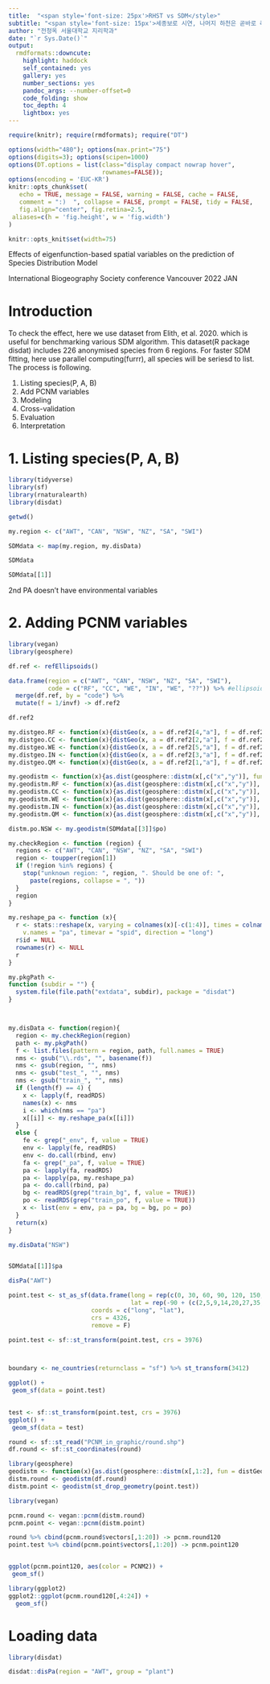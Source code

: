 ```yaml
---
title:  "<span style='font-size: 25px'>RHST vs SDM</style>"
subtitle: "<span style='font-size: 15px'>세종보로 시연, 나머지 하천은 곧바로 래스터 생산에 투입</style>"
author: "전청옥 서울대학교 지리학과"
date: "`r Sys.Date()`"
output:
  rmdformats::downcute:
    highlight: haddock
    self_contained: yes
    gallery: yes
    number_sections: yes
    pandoc_args: --number-offset=0
    code_folding: show
    toc_depth: 4
    lightbox: yes
---
```


```r
require(knitr); require(rmdformats); require("DT")

options(width="480"); options(max.print="75")
options(digits=3); options(scipen=1000)
options(DT.options = list(class="display compact nowrap hover",
                          rownames=FALSE));
options(encoding = 'EUC-KR')
knitr::opts_chunk$set(
   echo = TRUE, message = FALSE, warning = FALSE, cache = FALSE,
   comment = ":)  ", collapse = FALSE, prompt = FALSE, tidy = FALSE,
   fig.align="center", fig.retina=2.5,
 aliases=c(h = 'fig.height', w = 'fig.width')
)

knitr::opts_knit$set(width=75)
```   


Effects of eigenfunction-based spatial variables 
on the prediction of Species Distribution Model 

International Biogeography Society conference Vancouver 2022 JAN

# Introduction

To check the effect, here we use dataset from Elith, et al. 2020. which is useful for benchmarking various SDM algorithm.
This dataset(R package disdat) includes 226 anonymised species from 6 regions.
For faster SDM fitting, here use parallel computing(furrr), all species will be seriesd to list.
The process is following.

1. Listing species(P, A, B)
2. Add PCNM variables
3. Modeling
4. Cross-validation
5. Evaluation
6. Interpretation





# 1. Listing species(P, A, B)

```r
library(tidyverse)
library(sf)
library(rnaturalearth)
library(disdat)
```

```r
getwd()
```

```r
my.region <- c("AWT", "CAN", "NSW", "NZ", "SA", "SWI")

SDMdata <- map(my.region, my.disData)

SDMdata
```

```r
SDMdata[[1]]
```

2nd PA doesn't have environmental variables

# 2. Adding PCNM variables

```r
library(vegan)
library(geosphere)
```


```r
df.ref <- refEllipsoids()

data.frame(region = c("AWT", "CAN", "NSW", "NZ", "SA", "SWI"),
           code = c("RF", "CC", "WE", "IN", "WE", "??")) %>% #ellipsoid code in geosphere::refEllipsoid()
  merge(df.ref, by = "code") %>% 
  mutate(f = 1/invf) -> df.ref2

df.ref2
```

```r
my.distgeo.RF <- function(x){distGeo(x, a = df.ref2[4,"a"], f = df.ref2[4,"f"])}
my.distgeo.CC <- function(x){distGeo(x, a = df.ref2[2,"a"], f = df.ref2[2,"f"])}
my.distgeo.WE <- function(x){distGeo(x, a = df.ref2[5,"a"], f = df.ref2[5,"f"])}
my.distgeo.IN <- function(x){distGeo(x, a = df.ref2[3,"a"], f = df.ref2[3,"f"])}
my.distgeo.QM <- function(x){distGeo(x, a = df.ref2[1,"a"], f = df.ref2[1,"f"])}
```



```r
my.geodistm <- function(x){as.dist(geosphere::distm(x[,c("x","y")], fun = distGeo))}
my.geodistm.RF <- function(x){as.dist(geosphere::distm(x[,c("x","y")], fun = my.distgeo.RF))}
my.geodistm.CC <- function(x){as.dist(geosphere::distm(x[,c("x","y")], fun = my.distgeo.CC))}
my.geodistm.WE <- function(x){as.dist(geosphere::distm(x[,c("x","y")], fun = my.distgeo.WE))}
my.geodistm.IN <- function(x){as.dist(geosphere::distm(x[,c("x","y")], fun = my.distgeo.IN))}
my.geodistm.QM <- function(x){as.dist(geosphere::distm(x[,c("x","y")], fun = my.distgeo.QM))}
```



```r
distm.po.NSW <- my.geodistm(SDMdata[[3]]$po)

```





```r
my.checkRegion <- function (region) {
  regions <- c("AWT", "CAN", "NSW", "NZ", "SA", "SWI")
  region <- toupper(region[1])
  if (!region %in% regions) {
    stop("unknown region: ", region, ". Should be one of: ", 
      paste(regions, collapse = ", "))
  }
  region
}

my.reshape_pa <- function (x){
  r <- stats::reshape(x, varying = colnames(x)[-c(1:4)], times = colnames(x)[-c(1:4)], 
    v.names = "pa", timevar = "spid", direction = "long")
  r$id = NULL
  rownames(r) <- NULL
  r
}

my.pkgPath <- 
function (subdir = "") {
  system.file(file.path("extdata", subdir), package = "disdat")
}



my.disData <- function(region){
  region <- my.checkRegion(region)
  path <- my.pkgPath()
  f <- list.files(pattern = region, path, full.names = TRUE)
  nms <- gsub("\\.rds", "", basename(f))
  nms <- gsub(region, "", nms)
  nms <- gsub("test_", "", nms)
  nms <- gsub("train_", "", nms)
  if (length(f) == 4) {
    x <- lapply(f, readRDS)
    names(x) <- nms
    i <- which(nms == "pa")
    x[[i]] <- my.reshape_pa(x[[i]])
  }
  else {
    fe <- grep("_env", f, value = TRUE)
    env <- lapply(fe, readRDS)
    env <- do.call(rbind, env)
    fa <- grep("_pa", f, value = TRUE)
    pa <- lapply(fa, readRDS)
    pa <- lapply(pa, my.reshape_pa)
    pa <- do.call(rbind, pa)
    bg <- readRDS(grep("train_bg", f, value = TRUE))
    po <- readRDS(grep("train_po", f, value = TRUE))
    x <- list(env = env, pa = pa, bg = bg, po = po)
  }
  return(x)
}

my.disData("NSW")



```


```r
SDMdata[[1]]$pa
```



```r
disPa("AWT")
```













































































```r

point.test <- st_as_sf(data.frame(long = rep(c(0, 30, 60, 90, 120, 150, 180, -30, -60, -90, -120, -150), each = 8),
                                  lat = rep(-90 + (c(2,5,9,14,20,27,35,44)/10), 12)),
                       coords = c("long", "lat"),
                       crs = 4326,
                       remove = F) 

point.test <- sf::st_transform(point.test, crs = 3976) 



boundary <- ne_countries(returnclass = "sf") %>% st_transform(3412)

ggplot() +
 geom_sf(data = point.test)
   
```
```r
test <- sf::st_transform(point.test, crs = 3976) 
ggplot() +
 geom_sf(data = test)
```


```r
round <- sf::st_read("PCNM_in_graphic/round.shp")
df.round <- sf::st_coordinates(round)

```
```r
library(geosphere)
geodistm <- function(x){as.dist(geosphere::distm(x[,1:2], fun = distGeo))}
distm.round <- geodistm(df.round)
distm.point <- geodistm(st_drop_geometry(point.test))

library(vegan)

pcnm.round <- vegan::pcnm(distm.round)
pcnm.point <- vegan::pcnm(distm.point)

round %>% cbind(pcnm.round$vectors[,1:20]) -> pcnm.round120 
point.test %>% cbind(pcnm.point$vectors[,1:20]) -> pcnm.point120


ggplot(pcnm.point120, aes(color = PCNM2)) +
 geom_sf() 
```

```r
library(ggplot2)
ggplot2::ggplot(pcnm.round120[,4:24]) +
  geom_sf()

```
# Loading data

```r
library(disdat)
```


```r
disdat::disPa(region = "AWT", group = "plant")
```

